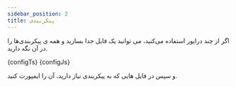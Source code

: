 ```yaml
---
sidebar_position: 2
title: پیکربندی
---
```



اگر از چند درایور استفاده می‌کنید، می توانید یک فایل جدا بسازید و همه ی پیکربندی‌ها را در آن نگه دارید.

<Tabs>
  <TabItem value="typescript" label="TypeScript" default>
    <CodeBlock className="language-ts" title="polypay-config.ts">
      {configTs}
    </CodeBlock>
  </TabItem>
  <TabItem value="javascript" label="JavaScript">
    <CodeBlock className="language-js" title="polypay-config.js">
      {configJs}
    </CodeBlock>
  </TabItem>
</Tabs>

و سپس در فایل هایی که به پیکربندی نیاز دارید، آن را ایمپورت کنید.

